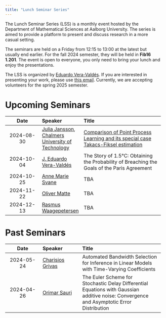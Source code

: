 ---
title: "Lunch Seminar Series"
---

The Lunch Seminar Series (LSS) is a monthly event hosted by the Department of Mathematical Sciences at Aalborg University. The series is aimed to provide a platform to present and discuss research in a more casual setting. 

The seminars are held on a Friday from 12:15 to 13:00 at the latest but usually end earlier. For the fall 2024 semester, they will be held in **Fib16 1.201**. The event is open to everyone, you only need to bring your lunch and enjoy the presentations.

The LSS is organized by [Eduardo Vera-Valdés](https://everval.github.io/). If you are interested in presenting your work, please use [this email](mailto:eduardo@math.aau.dk). Currently, we are accepting volunteers for the spring 2025 semester.

# Upcoming Seminars


|      Date      | Speaker          | Title                            |
| :------------: | :--------------- | :------------------------------- | 
| 2024-08-30    | [Julia Jansson](https://juliamariajansson.wordpress.com/), [Chalmers University of Technology](https://www.chalmers.se/en/)  | [Comparison of Point Process Learning and its special case Takacs-Fiksel estimation](https://arxiv.org/abs/2405.19523) |
| 2024-10-04    | [J. Eduardo Vera-Valdés](https://everval.github.io)  | The Story of 1.5°C: Obtaining the Probability of Breaching the Goals of the Paris Agreement |
| 2024-10-25    | [Anne Marie Svane](https://vbn.aau.dk/da/persons/142961)  | TBA |
| 2024-11-22    | [Oliver Matte](https://vbn.aau.dk/en/persons/oliver)  | TBA |
| 2024-12-13    | [Rasmus Waagepetersen](https://people.math.aau.dk/~rw/)  | TBA |


# Past Seminars


|      Date      | Speaker          | Title                            |
| :------------: | :--------------- | :------------------------------- |
| 2024-05-24 | [Charisios Grivas](https://vbn.aau.dk/da/persons/cgrivas) | Automated Bandwidth Selection for Inference in Linear Models with Time-Varying Coefficients    |  
| 2024-04-26 | [Orimar Sauri](https://sites.google.com/view/osauri/) | The Euler Scheme for Stochastic Delay Differential Equations with Gaussian additive noise: Convergence and Asymptotic Error Distribution |

